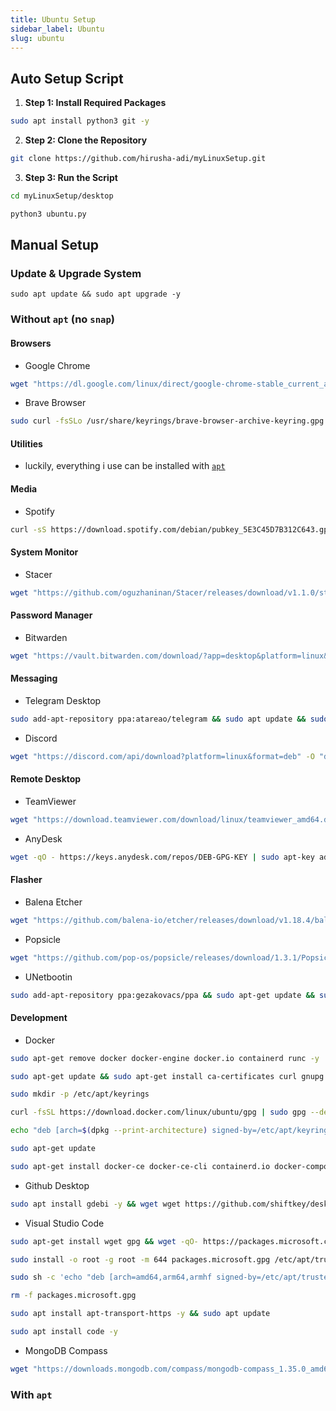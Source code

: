 ```yaml
---
title: Ubuntu Setup
sidebar_label: Ubuntu
slug: ubuntu
---
```




## Auto Setup Script

1. **Step 1: Install Required Packages**

```bash
sudo apt install python3 git -y
```

2. **Step 2: Clone the Repository**

```bash
git clone https://github.com/hirusha-adi/myLinuxSetup.git
```

3. **Step 3: Run the Script**

```bash
cd myLinuxSetup/desktop
```

```bash
python3 ubuntu.py
```


## Manual Setup

### Update & Upgrade System

```
sudo apt update && sudo apt upgrade -y
```

### Without `apt` (no `snap`)

#### Browsers

- Google Chrome

```bash
wget "https://dl.google.com/linux/direct/google-chrome-stable_current_amd64.deb" -O "google-chrome-stable_current_amd64.deb" && sudo dpkg -i ./google-chrome-stable_current_amd64.deb && sudo apt install --fix-broken -y
```

- Brave Browser

```bash
sudo curl -fsSLo /usr/share/keyrings/brave-browser-archive-keyring.gpg https://brave-browser-apt-release.s3.brave.com/brave-browser-archive-keyring.gpg && echo "deb [signed-by=/usr/share/keyrings/brave-browser-archive-keyring.gpg arch=amd64] https://brave-browser-apt-release.s3.brave.com/ stable main"|sudo tee /etc/apt/sources.list.d/brave-browser-release.list && sudo apt update && sudo apt install brave-browser -y
```

#### Utilities

- luckily, everything i use can be installed with [`apt`](#with-apt)

#### Media

- Spotify

```bash
curl -sS https://download.spotify.com/debian/pubkey_5E3C45D7B312C643.gpg | sudo apt-key add - && echo "deb http://repository.spotify.com stable non-free" | sudo tee /etc/apt/sources.list.d/spotify.list && sudo apt-get update && sudo apt-get install spotify-client -y
```

#### System Monitor

- Stacer

```bash
wget "https://github.com/oguzhaninan/Stacer/releases/download/v1.1.0/stacer_1.1.0_amd64.deb" -O "stacer_1.1.0_amd64.deb" && sudo dpkg -i ./stacer_1.1.0_amd64.deb && sudo apt install --fix-broken -y
```

#### Password Manager

- Bitwarden

```bash
wget "https://vault.bitwarden.com/download/?app=desktop&platform=linux&variant=deb" -O "Bitwarden.deb" && sudo dpkg -i ./Bitwarden.deb && sudo apt install --fix-broken -y
```

#### Messaging

- Telegram Desktop

```bash
sudo add-apt-repository ppa:atareao/telegram && sudo apt update && sudo apt install telegram -y
```

- Discord

```bash
wget "https://discord.com/api/download?platform=linux&format=deb" -O "discord.deb" && sudo dpkg -i ./discord.deb && sudo apt install --fix-broken -y
```

#### Remote Desktop

- TeamViewer

```bash
wget "https://download.teamviewer.com/download/linux/teamviewer_amd64.deb" -O "teamviewer_amd64.deb" && sudo dpkg -i ./teamviewer_amd64.deb && sudo apt install --fix-broken -y
```

- AnyDesk

```bash
wget -qO - https://keys.anydesk.com/repos/DEB-GPG-KEY | sudo apt-key add - && echo "deb http://deb.anydesk.com/ all main" | sudo tee /etc/apt/sources.list.d/anydesk-stable.list && sudo apt update && sudo apt install anydesk -y
```

#### Flasher

- Balena Etcher

```bash
wget "https://github.com/balena-io/etcher/releases/download/v1.18.4/balena-etcher_1.18.4_amd64.deb" -O "balena-etcher_1.18.4_amd64.deb" && sudo dpkg -i ./balena-etcher_1.18.4_amd64.deb && sudo apt install --fix-broken -y
```

- Popsicle 

```bash
wget "https://github.com/pop-os/popsicle/releases/download/1.3.1/Popsicle_USB_Flasher-1.3.1-x86_64.AppImage" -O "Popsicle_USB_Flasher" && chmod +x "Popsicle_USB_Flasher"
```

- UNetbootin 

```bash
sudo add-apt-repository ppa:gezakovacs/ppa && sudo apt-get update && sudo apt-get install unetbootin -y
```

#### Development

- Docker 

```bash
sudo apt-get remove docker docker-engine docker.io containerd runc -y
```


```bash
sudo apt-get update && sudo apt-get install ca-certificates curl gnupg lsb-release -y
```


```bash
sudo mkdir -p /etc/apt/keyrings
```


```bash
curl -fsSL https://download.docker.com/linux/ubuntu/gpg | sudo gpg --dearmor -o /etc/apt/keyrings/docker.gpg
```


```bash
echo "deb [arch=$(dpkg --print-architecture) signed-by=/etc/apt/keyrings/docker.gpg] https://download.docker.com/linux/ubuntu $(lsb_release -cs) stable" | sudo tee /etc/apt/sources.list.d/docker.list > /dev/null
```


```bash
sudo apt-get update
```

```bash
sudo apt-get install docker-ce docker-ce-cli containerd.io docker-compose-plugin docker-compose -y
```

- Github Desktop

```bash
sudo apt install gdebi -y && wget wget https://github.com/shiftkey/desktop/releases/download/release-2.9.3-linux3/GitHubDesktop-linux-2.9.3-linux3.deb && sudo gdebi ./GitHubDesktop-linux-2.9.3-linux3.deb
```

- Visual Studio Code 

```bash
sudo apt-get install wget gpg && wget -qO- https://packages.microsoft.com/keys/microsoft.asc | gpg --dearmor > packages.microsoft.gpg
```

```bash
sudo install -o root -g root -m 644 packages.microsoft.gpg /etc/apt/trusted.gpg.d/
```

```bash
sudo sh -c 'echo "deb [arch=amd64,arm64,armhf signed-by=/etc/apt/trusted.gpg.d/packages.microsoft.gpg] https://packages.microsoft.com/repos/code stable main" > /etc/apt/sources.list.d/vscode.list' 
```

```bash
rm -f packages.microsoft.gpg
```

```bash
sudo apt install apt-transport-https -y && sudo apt update
```

```bash
sudo apt install code -y
```

- MongoDB Compass 

```bash
wget "https://downloads.mongodb.com/compass/mongodb-compass_1.35.0_amd64.deb" -o "mongodb-compass_1.35.0_amd64.deb" && sudo dpkg -i ./mongodb-compass_1.35.0_amd64.deb && sudo apt install --fix-broken -y
```

### With `apt`

<UbuntuManualSetup />
